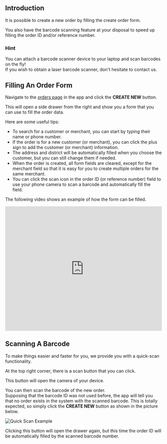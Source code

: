 ## Introduction

It is possible to create a new order by filling the create order form.

You also have the barcode scanning feature at your disposal to speed up filling the order ID and/or reference number.

<Tip>

### Hint

You can attach a barcode scanner device to your laptop and scan barcodes on the fly!  
If you wish to obtain a laser barcode scanner, don't hesitate to contact us.

</Tip>

## Filling An Order Form

Navigate to the [orders page](https://parceltracer.app/orders) in the app and click the **CREATE NEW** button.

This will open a side drawer from the right and show you a form that you can use to fill the order data.

Here are some useful tips:

- To search for a customer or merchant, you can start by typing their name or phone number.
- If the order is for a new customer (or merchant), you can click the plus sign to add the customer (or merchant) information.
- The address and district will be automatically filled when you choose the customer, but you can still change them if needed.
- When the order is created, all form fields are cleared, except for the merchant field so that it is easy for you to create multiple orders for the same merchant.
- You can click the scan icon in the order ID (or reference number) field to use your phone camera to scan a barcode and automatically fill the field.

The following video shows an example of how the form can be filled.

<iframe 
  width="100%" 
  height="400" 
  src="https://www.youtube.com/embed/CZNST1NUBgI" 
  title="YouTube video player" 
  frameborder="0" 
  allow="accelerometer; autoplay; clipboard-write; encrypted-media; gyroscope; picture-in-picture" 
  allowfullscreen>
</iframe>

## Scanning A Barcode

To make things easier and faster for you, we provide you with a quick-scan functionality.

At the top right corner, there is a scan button that you can click.

This button will open the camera of your device.

You can then scan the barcode of the new order.  
Supposing that the barcode ID was not used before, the app will tell you that no order exists in the system with the scanned barcode. This is totally expected, so simply click the **CREATE NEW** button as shown in the picture below.

![Quick Scan Example](./media/quick-scan.png)

Clicking this button will open the drawer again, but this time the order ID will be automatically filled by the scanned barcode number.
